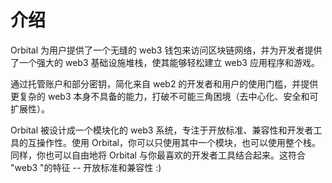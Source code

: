 # 介绍
 
Orbital 为用户提供了一个无缝的 web3 钱包来访问区块链网络，并为开发者提供了一个强大的 web3 基础设施堆栈，使其能够轻松建立 web3 应用程序和游戏。

通过托管账户和部分密钥，简化来自 web2 的开发者和用户的使用门槛，并提供更复杂的 web3 本身不具备的能力，打破不可能三角困境（去中心化、安全和可扩展性）。

Orbital 被设计成一个模块化的 web3 系统，专注于开放标准、兼容性和开发者工具的互操作性。使用 Orbital，你可以只使用其中一个模块，也可以使用整个栈。同样，你也可以自由地将 Orbital 与你最喜欢的开发者工具结合起来。这符合 "web3 "的特征 -- 开放标准和兼容性 :)